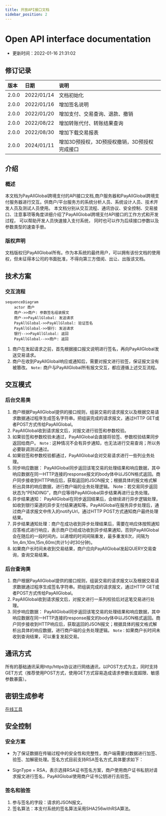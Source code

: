 ```yaml
---
title: 开放API接口文档
sidebar_position: 2
---
```


# Open API interface documentation
* 更新时间：2022-01-16 21:31:02
## 修订记录

| 版本	 | 日期	  | 说明 |
| :-----| :----  | :---- |
|2.0.0 |2022/01/14 | 文档初始化|
|2.0.0 |2022/01/16 | 增加签名说明|
|2.0.0 |2022/01/20 | 增加支付、交易查询、退款、撤销 |
|2.0.0 |2022/08/22 | 增加转账代付、转账结果查询 |
|2.0.0 |2022/08/30 | 增加下载交易报表|
|2.0.0 |2024/01/11 | 增加3D预授权，3D预授权撤销，3D预授权完成接口|

## 介绍

### 概述

本文档为PayAllGlobal跨境支付的API接口文档,商户服务器和PayAllGlobal跨境支付服务器进行交互。供商户/平台服务方的系统分析人员、系统设计人员、技术开发人员及测试人员使用。
本文档分别从交互流程、通讯协议、安全控制、交易接口、注意事项等角度详细介绍了PayAllGlobal跨境支付API接口的工作方式和开发过程， 可以帮助开发人员快速接入支付系统， 同时也可以作为后续接口参数以及参数类型的速查手册。
### 版权声明
文档版权归PayAllGlobal所有。作为本系统的最终用户，可以拥有该份文档的使用权，但未征得本公司的书面批准，不得向第三方借阅、出让、出版该文档。


## 技术方案
### 交互流程
```mermaid
sequenceDiagram
    actor 商户
    商户->>商户: 参数签名组装报文
    商户->>PayAllGlobal: 发送请求
    PayAllGlobal->>PayAllGlobal: 验证签名
    PayAllGlobal->>银行: 发送请求
    银行-->>PayAllGlobal: 返回
    PayAllGlobal-->>商户: 返回

```

1) 商户在发起请求之前，首先根据接口报文说明进行签名，再向PayAllGlobal发送交易请求。
2) 商户在收到PayAllGlobal响应或通知后，需要对报文进行验签，保证报文没有被篡改。
      `Note:` 商户与PayAllGlobal所有报文交互，都应遵循上述交互流程。
## 交互模式
### 后台交易类
1)	商户根据PayAllGlobal提供的接口规则，组装交易的请求报文以及根据交易请求数据通过程序生成签名字符串。把组装完成的请求报文，通过HTTP GET或者POST方式传给PayAllGlobal。
2)	PayAllGlobal收到请求报文后，对报文进行验签和参数校验。
3)	如果验签和参数校验未通过，PayAllGlobal会直接将验签、参数校验结果同步返回给商户。
      `Note：`这种情况不会有异步通知，也无法进行交易查询；所以务必要联调测试通过。
4)	如果验签和参数校验都通过，PayAllGlobal会对交易请求进行一些列业务处理。
5)	同步响应数据： PayAllGlobal同步返回该笔交易的处理结果和响应数据，其中响应数据在同一HTTP连接的response报文的body体中以JSON格式返回。商户同步接收到HTTP响应后，获取返回的JSON报文；根据具体的报文格式解析出具体的响应数据，进行商户端的业务处理逻辑。
      Note：若交易同步返回状态为“PENDING”，商户应等待PayAllGlobal异步结果再进行业务处理。
6)	异步结果通知： PayAllGlobal在同步返回结果后，会继续进行异步逻辑处理，如收到银行渠道的异步支付结果通知等。PayAllGlobal在服务异步处理后，通过商户请求报文中传入的notifyUrl，通过HTTP POST方式通知商户最终处理结果。
7)	异步结果通知处理：商户在成功收到异步处理结果后，需要在响应体按照通知应答格式进行响应，表示商户已经成功收到异步结果通知，否则PayAllGlobal会在随后的一段时间内，以递增的时间间隔重发，最多重发8次，间隔为1m,4m,10m,15m,60m(共计1小时30分钟)。
8)	如果商户长时间未收到交易结果，商户应向PayAllGlobal发起QUERY交易查询，查询交易结果。

### 后台查询类
1) 商户根据PayAllGlobal提供的接口规则，组装交易的请求报文以及根据交易请求数据通过程序生成签名字符串。把组装完成的请求报文，通过HTTP GET或者POST方式传给PayAllGlobal。
2) PayAllGlobal收到请求报文后，对报文进行一系列校验后对这笔交易进行处理。
3) 同步响应数据： PayAllGlobal同步返回该笔交易的处理结果和响应数据，其中响应数据在同一HTTP连接的response报文的body体中以JSON格式返回。商户同步接收到HTTP响应后，获取返回的JSON报文；根据具体的报文格式解析出具体的响应数据，进行商户端的业务处理逻辑。
      `Note：`如果商户长时间未收到查询结果，可以重复发起交易。
## 通讯方式

所有的基础通讯采用http/https协议进行网络通讯，以POST方式为主，同时支持GET方式（推荐使用POST方式，使用GET方式容易造成请求参数长度超限、敏感参数暴露）。
## 密钥生成参考

[在线工具](https://miniu.alipay.com/keytool/create)

## 安全控制
### 安全方案
* 为了保证数据在传输过程中的安全性和完整性，商户端需要对数据进行加签、验签、加解密处理。签名方式目前支持RSA签名方式,具体要求如下：
+ SignType = RSA，表示选择RSA证书签名方案，商户使用商户证书私钥对请求报文进行签名，PayAllGlobal使用商户证书公钥进行去验签。
### 签名和验签
1) 参与签名的字段：请求的JSON报文。
2) 签名算法：本支付系统的签名算法采用SHA256withRSA算法。
